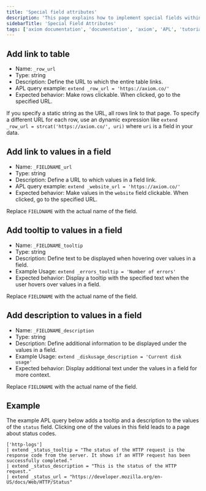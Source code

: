 ```yaml
---
title: 'Special field attributes'
description: 'This page explains how to implement special fields within APL queries to enhance the functionality and interactivity of datasets. Use these fields in APL queries to add unique behaviors to the Axiom user interface.'
sidebarTitle: 'Special Field Attributes'
tags: ['axiom documentation', 'documentation', 'axiom', 'APL', 'tutorial', 'apl overview', 'row attributes hints', 'column attributes hints', 'fieldname unit', 'row url', 'row status', 'row description', 'col tooltip', 'col heatmap', 'data visualization', 'user interface']
---
```


## Add link to table

- Name: `_row_url`
- Type: string
- Description: Define the URL to which the entire table links.
- APL query example: `extend _row_url = 'https://axiom.co/'`
- Expected behavior: Make rows clickable. When clicked, go to the specified URL.

If you specify a static string as the URL, all rows link to that page. To specify a different URL for each row, use an dynamic expression like `extend _row_url = strcat('https://axiom.co/', uri)` where `uri` is a field in your data.

## Add link to values in a field

- Name: `_FIELDNAME_url`
- Type: string
- Description: Define a URL to which values in a field link.
- APL query example: `extend _website_url = 'https://axiom.co/'`
- Expected behavior: Make values in the `website` field clickable. When clicked, go to the specified URL.

Replace `FIELDNAME` with the actual name of the field.

## Add tooltip to values in a field

- Name: `_FIELDNAME_tooltip`
- Type: string
- Description: Define text to be displayed when hovering over values in a field.
- Example Usage: `extend _errors_tooltip = 'Number of errors'`
- Expected behavior: Display a tooltip with the specified text when the user hovers over values in a field.

Replace `FIELDNAME` with the actual name of the field.

## Add description to values in a field

- Name: `_FIELDNAME_description`
- Type: string
- Description: Define additional information to be displayed under the values in a field.
- Example Usage: `extend _diskusage_description = 'Current disk usage'`
- Expected behavior: Display additional text under the values in a field for more context.

Replace `FIELDNAME` with the actual name of the field.

## Example

The example APL query below adds a tooltip and a description to the values of the `status` field. Clicking one of the values in this field leads to a page about status codes.

```apl
['http-logs']
| extend _status_tooltip = "The status of the HTTP request is the response code from the server. It shows if an HTTP request has been successfully completed."
| extend _status_description = "This is the status of the HTTP request."
| extend _status_url = "https://developer.mozilla.org/en-US/docs/Web/HTTP/Status"
```